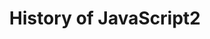---
id: 0
type: Unit
title: "History of JavaScript2"
description: "Learn the History of JavaScript"
lessonRefs: 
  - id: 1
    lesson: js_basic1
---